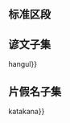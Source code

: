 {{Testcases notice}}

== 标准区段 ==
{{tlx|Unicode chart Enclosed CJK Letters and Months}}
{{Unicode chart Enclosed CJK Letters and Months}}

== 谚文子集 ==
{{tlx|Unicode chart Enclosed CJK Letters and Months|subset{{=}}hangul}}
{{Unicode chart Enclosed CJK Letters and Months|subset=hangul}}

== 片假名子集 ==
{{tlx|Unicode chart Enclosed CJK Letters and Months|subset{{=}}katakana}}
{{Unicode chart Enclosed CJK Letters and Months|subset=katakana}}